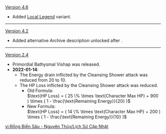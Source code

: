 {{Change History/Header}}
[[Version 4.6]]
* Added [[Local Legend]] variant.
----
[[Version 4.2]]
* Added alternative Archive description unlocked after {{Quest|Within the Depths of Erinnyes}}.
----
[[Version 2.4]]
* Primordial Bathysmal Vishap was released.
* '''2022-01-14''':
** The Energy drain inflicted by the Cleansing Shower attack was reduced from 20 to 10.
** The HP Loss inflicted by the Cleansing Shower attack was reduced.
*** Old Formula:<br><math>\text{HP Loss} = ( 25 \% \times \text{Character Max HP} + 900 ) \times ( 1 - \frac{\text{Remaining Energy}}{20} )</math>
*** New Formula:<br><math>\text{HP Loss} = ( 14 \% \times \text{Character Max HP} + 200 ) \times ( 1 - \frac{\text{Remaining Energy}}{10} )</math>
<noinclude>

[[vi:Rồng Biển Sâu - Nguyên Thủy/Lịch Sử Cập Nhật]]
</noinclude>